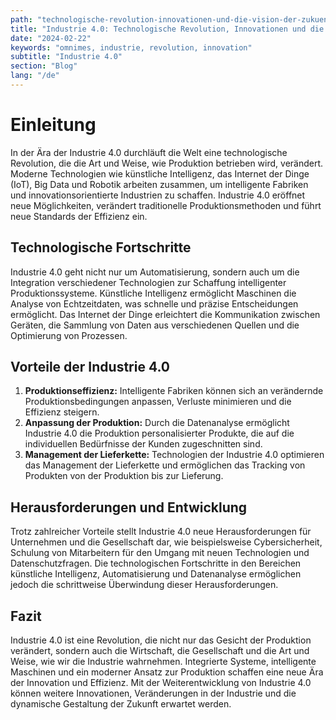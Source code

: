 ```yaml
---
path: "technologische-revolution-innovationen-und-die-vision-der-zukuenftigen-industrie"
title: "Industrie 4.0: Technologische Revolution, Innovationen und die Vision der zukünftigen Industrie"
date: "2024-02-22"
keywords: "omnimes, industrie, revolution, innovation"
subtitle: "Industrie 4.0"
section: "Blog"
lang: "/de"
---
```


# Einleitung

In der Ära der Industrie 4.0 durchläuft die Welt eine technologische Revolution, die die Art und Weise, wie Produktion betrieben wird, verändert. Moderne Technologien wie künstliche Intelligenz, das Internet der Dinge (IoT), Big Data und Robotik arbeiten zusammen, um intelligente Fabriken und innovationsorientierte Industrien zu schaffen. Industrie 4.0 eröffnet neue Möglichkeiten, verändert traditionelle Produktionsmethoden und führt neue Standards der Effizienz ein.

## Technologische Fortschritte

Industrie 4.0 geht nicht nur um Automatisierung, sondern auch um die Integration verschiedener Technologien zur Schaffung intelligenter Produktionssysteme. Künstliche Intelligenz ermöglicht Maschinen die Analyse von Echtzeitdaten, was schnelle und präzise Entscheidungen ermöglicht. Das Internet der Dinge erleichtert die Kommunikation zwischen Geräten, die Sammlung von Daten aus verschiedenen Quellen und die Optimierung von Prozessen.

## Vorteile der Industrie 4.0

1. **Produktionseffizienz:** Intelligente Fabriken können sich an verändernde Produktionsbedingungen anpassen, Verluste minimieren und die Effizienz steigern.
2. **Anpassung der Produktion:** Durch die Datenanalyse ermöglicht Industrie 4.0 die Produktion personalisierter Produkte, die auf die individuellen Bedürfnisse der Kunden zugeschnitten sind.
3. **Management der Lieferkette:** Technologien der Industrie 4.0 optimieren das Management der Lieferkette und ermöglichen das Tracking von Produkten von der Produktion bis zur Lieferung.

## Herausforderungen und Entwicklung

Trotz zahlreicher Vorteile stellt Industrie 4.0 neue Herausforderungen für Unternehmen und die Gesellschaft dar, wie beispielsweise Cybersicherheit, Schulung von Mitarbeitern für den Umgang mit neuen Technologien und Datenschutzfragen. Die technologischen Fortschritte in den Bereichen künstliche Intelligenz, Automatisierung und Datenanalyse ermöglichen jedoch die schrittweise Überwindung dieser Herausforderungen.

## Fazit

Industrie 4.0 ist eine Revolution, die nicht nur das Gesicht der Produktion verändert, sondern auch die Wirtschaft, die Gesellschaft und die Art und Weise, wie wir die Industrie wahrnehmen. Integrierte Systeme, intelligente Maschinen und ein moderner Ansatz zur Produktion schaffen eine neue Ära der Innovation und Effizienz. Mit der Weiterentwicklung von Industrie 4.0 können weitere Innovationen, Veränderungen in der Industrie und die dynamische Gestaltung der Zukunft erwartet werden.
